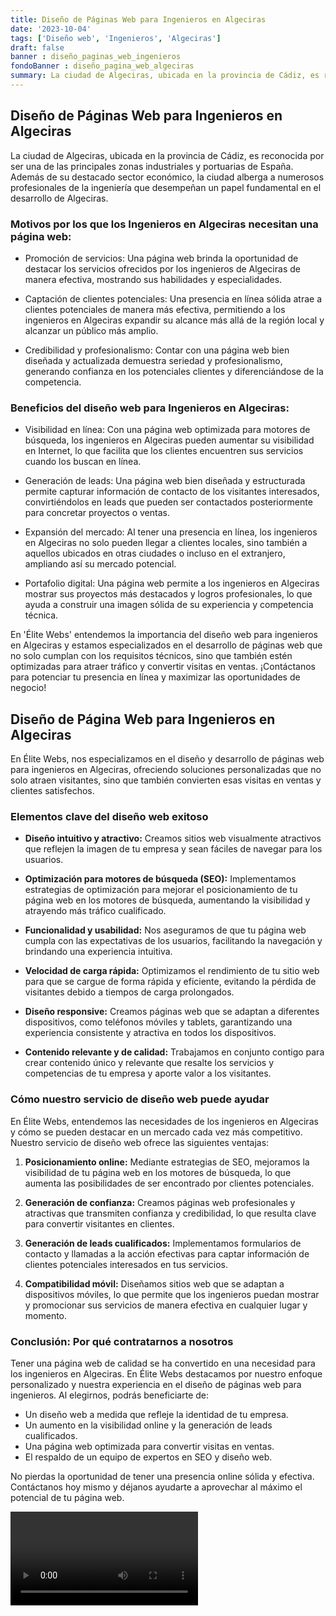 ```yaml
---
title: Diseño de Páginas Web para Ingenieros en Algeciras
date: '2023-10-04'
tags: ['Diseño web', 'Ingenieros', 'Algeciras']
draft: false
banner : diseño_paginas_web_ingenieros
fondoBanner : diseño_pagina_web_algeciras
summary: La ciudad de Algeciras, ubicada en la provincia de Cádiz, es reconocida por ser una de las principales zonas industriales y portuarias de España. Además de su destacado sector económico, la ciudad alberga a numerosos profesionales de la ingeniería que desempeñan un papel fundamental en el desarrollo de Algeciras.
---
```


## Diseño de Páginas Web para Ingenieros en Algeciras

La ciudad de Algeciras, ubicada en la provincia de Cádiz, es reconocida por ser una de las principales zonas industriales y portuarias de España. Además de su destacado sector económico, la ciudad alberga a numerosos profesionales de la ingeniería que desempeñan un papel fundamental en el desarrollo de Algeciras.

### Motivos por los que los Ingenieros en Algeciras necesitan una página web:

- Promoción de servicios: Una página web brinda la oportunidad de destacar los servicios ofrecidos por los ingenieros de Algeciras de manera efectiva, mostrando sus habilidades y especialidades.

- Captación de clientes potenciales: Una presencia en línea sólida atrae a clientes potenciales de manera más efectiva, permitiendo a los ingenieros en Algeciras expandir su alcance más allá de la región local y alcanzar un público más amplio.

- Credibilidad y profesionalismo: Contar con una página web bien diseñada y actualizada demuestra seriedad y profesionalismo, generando confianza en los potenciales clientes y diferenciándose de la competencia.

### Beneficios del diseño web para Ingenieros en Algeciras:

- Visibilidad en línea: Con una página web optimizada para motores de búsqueda, los ingenieros en Algeciras pueden aumentar su visibilidad en Internet, lo que facilita que los clientes encuentren sus servicios cuando los buscan en línea.

- Generación de leads: Una página web bien diseñada y estructurada permite capturar información de contacto de los visitantes interesados, convirtiéndolos en leads que pueden ser contactados posteriormente para concretar proyectos o ventas.

- Expansión del mercado: Al tener una presencia en línea, los ingenieros en Algeciras no solo pueden llegar a clientes locales, sino también a aquellos ubicados en otras ciudades o incluso en el extranjero, ampliando así su mercado potencial.

- Portafolio digital: Una página web permite a los ingenieros en Algeciras mostrar sus proyectos más destacados y logros profesionales, lo que ayuda a construir una imagen sólida de su experiencia y competencia técnica.

En 'Élite Webs' entendemos la importancia del diseño web para ingenieros en Algeciras y estamos especializados en el desarrollo de páginas web que no solo cumplan con los requisitos técnicos, sino que también estén optimizadas para atraer tráfico y convertir visitas en ventas. ¡Contáctanos para potenciar tu presencia en línea y maximizar las oportunidades de negocio!

<GifSeo />

<Cta />

## Diseño de Página Web para Ingenieros en Algeciras

En Élite Webs, nos especializamos en el diseño y desarrollo de páginas web para ingenieros en Algeciras, ofreciendo soluciones personalizadas que no solo atraen visitantes, sino que también convierten esas visitas en ventas y clientes satisfechos. 

### Elementos clave del diseño web exitoso

- **Diseño intuitivo y atractivo:** Creamos sitios web visualmente atractivos que reflejen la imagen de tu empresa y sean fáciles de navegar para los usuarios.

- **Optimización para motores de búsqueda (SEO):** Implementamos estrategias de optimización para mejorar el posicionamiento de tu página web en los motores de búsqueda, aumentando la visibilidad y atrayendo más tráfico cualificado.

- **Funcionalidad y usabilidad:** Nos aseguramos de que tu página web cumpla con las expectativas de los usuarios, facilitando la navegación y brindando una experiencia intuitiva.

- **Velocidad de carga rápida:** Optimizamos el rendimiento de tu sitio web para que se cargue de forma rápida y eficiente, evitando la pérdida de visitantes debido a tiempos de carga prolongados.

- **Diseño responsive:** Creamos páginas web que se adaptan a diferentes dispositivos, como teléfonos móviles y tablets, garantizando una experiencia consistente y atractiva en todos los dispositivos.

- **Contenido relevante y de calidad:** Trabajamos en conjunto contigo para crear contenido único y relevante que resalte los servicios y competencias de tu empresa y aporte valor a los visitantes.

### Cómo nuestro servicio de diseño web puede ayudar

En Élite Webs, entendemos las necesidades de los ingenieros en Algeciras y cómo se pueden destacar en un mercado cada vez más competitivo. Nuestro servicio de diseño web ofrece las siguientes ventajas:

1. **Posicionamiento online:** Mediante estrategias de SEO, mejoramos la visibilidad de tu página web en los motores de búsqueda, lo que aumenta las posibilidades de ser encontrado por clientes potenciales.

2. **Generación de confianza:** Creamos páginas web profesionales y atractivas que transmiten confianza y credibilidad, lo que resulta clave para convertir visitantes en clientes.

3. **Generación de leads cualificados:** Implementamos formularios de contacto y llamadas a la acción efectivas para captar información de clientes potenciales interesados en tus servicios.

4. **Compatibilidad móvil:** Diseñamos sitios web que se adaptan a dispositivos móviles, lo que permite que los ingenieros puedan mostrar y promocionar sus servicios de manera efectiva en cualquier lugar y momento.

### Conclusión: Por qué contratarnos a nosotros

Tener una página web de calidad se ha convertido en una necesidad para los ingenieros en Algeciras. En Élite Webs destacamos por nuestro enfoque personalizado y nuestra experiencia en el diseño de páginas web para ingenieros. Al elegirnos, podrás beneficiarte de:

- Un diseño web a medida que refleje la identidad de tu empresa.
- Un aumento en la visibilidad online y la generación de leads cualificados.
- Una página web optimizada para convertir visitas en ventas.
- El respaldo de un equipo de expertos en SEO y diseño web.

No pierdas la oportunidad de tener una presencia online sólida y efectiva. Contáctanos hoy mismo y déjanos ayudarte a aprovechar al máximo el potencial de tu página web.

<Video />

<CtaBot job='Ingenieros' city='Algeciras'/>

<Gmaps query='Algeciras+españa+maps' />